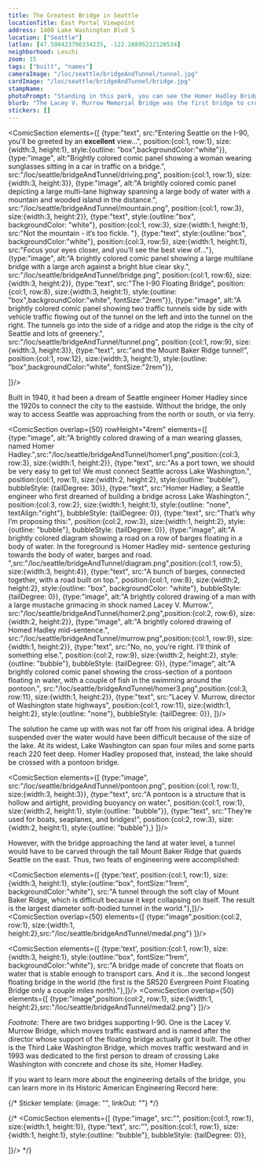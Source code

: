 ```yaml
---
title: The Greatest Bridge in Seattle
locationTitle: East Portal Viewpoint
address: 1400 Lake Washington Blvd S
location: ["Seattle"] 
latlon: [47.590423796334235, -122.28895222128534]
neighborhood: Leschi
zoom: 15
tags: ["built", "names"]
cameraImage: "/loc/seattle/bridgeAndTunnel/tunnel.jpg"
cardImage: "/loc/seattle/bridgeAndTunnel/bridge.jpg"
stampName:
photoPrompt: "Standing in this park, you can see the Homer Hadley Bridge on the left and the Lacey V Murrow Bridge on the right."
blurb: "The Lacey V. Murrow Memorial Bridge was the first bridge to cross Lake Washington. When it opened in 1940, it was notable worldwide as the 'largest thing afloat' in the world."
stickers: []
---
```


<ComicSection elements={[
    {type:"text", src:"Entering Seattle on the I-90, you'll be greeted by an **excellent** view...", position:{col:1, row:1}, size:{width:3, height:1}, style:{outline: "box",backgroundColor:"white"}},
    {type:"image", alt:"Brightly colored comic panel showing a woman wearing sunglasses sitting in a car in traffic on a bridge.", src:"/loc/seattle/bridgeAndTunnel/driving.png", position:{col:1, row:1}, size:{width:3, height:3}},
    {type:"image", alt:"A brightly colored comic panel depicting a large multi-lane highway spanning a large body of water with a mountain and wooded island in the distance.", src:"/loc/seattle/bridgeAndTunnel/mountain.png", position:{col:1, row:3}, size:{width:3, height:2}},
    {type:"text", style:{outline:"box", backgroundColor: "white"}, position:{col:1, row:3}, size:{width:1, height:1}, src:"Not the mountain - it’s too fickle. "},
    {type:"text", style:{outline:"box", backgroundColor:"white"}, position:{col:3, row:5}, size:{width:1, height:1}, src:"Focus your eyes closer, and you’ll see the best view of..."},
    {type:"image", alt:"A brightly colored comic panel showing a large multilane bridge with a large arch against a bright blue clear sky.", src:"/loc/seattle/bridgeAndTunnel/bridge.png", position:{col:1, row:6}, size:{width:3, height:2}},
    {type:"text", src:"The I-90 Floating Bridge", position:{col:1, row:8}, size:{width:3, height:1}, style:{outline: "box",backgroundColor:"white", fontSize:"2rem"}},
    {type:"image", alt:"A brightly colored comic panel showing two traffic tunnels side by side with vehicle traffic flowing out of the tunnel on the left and into the tunnel on the right. The tunnels go into the side of a ridge and atop the ridge is the city of Seattle and lots of greenery.", src:"/loc/seattle/bridgeAndTunnel/tunnel.png", position:{col:1, row:9}, size:{width:3, height:3}},
    {type:"text", src:"and the Mount Baker Ridge tunnel!", position:{col:1, row:12}, size:{width:3, height:1}, style:{outline: "box",backgroundColor:"white", fontSize:"2rem"}},

]}/> 

Built in 1940, it had been a dream of Seattle engineer Homer Hadley since the 1920s to connect the city to the eastside. Without the bridge, the only way to access Seattle was approaching from the north or south, or via ferry.

<LOCItem
    type="map"
    image="/loc/seattle/bridgeAndTunnel/seattleMap.png"
    linkOut="https://www.loc.gov/resource/g4284s.pm009770/?r=-0.032,-0.055,1.111,0.761,0"
    alt="A blue and white map showing a birds eye view of the city of Seattle and the surrounding area."
    caption="Bird's eye view of Seattle and vicinity."/>

<ComicSection overlap={50} rowHeight="4rem" elements={[
    {type:"image", alt:"A brightly colored drawing of a man wearing glasses, named Homer Hadley.",src:"/loc/seattle/bridgeAndTunnel/homer1.png",position:{col:3, row:3}, size:{width:1, height:2}}, 
    {type:"text", src:"As a port town, we should be very easy to get to! We must connect Seattle across Lake Washington.", position:{col:1, row:1}, size:{width:2, height:2}, style:{outline: "bubble"}, bubbleStyle: {tailDegree: 30}},
    {type:"text", src:"Homer Hadley, a Seattle engineer who first dreamed of building a bridge across Lake Washington.", position:{col:3, row:2}, size:{width:1, height:1}, style:{outline: "none", textAlign:"right"}, bubbleStyle: {tailDegree: 0}},
    {type:"text", src:"That’s why I’m proposing this:", position:{col:2, row:3}, size:{width:1, height:2}, style:{outline: "bubble"}, bubbleStyle: {tailDegree: 0}},
    {type:"image", alt:"A brightly colored diagram showing a road on a row of barges floating in a body of water. In the foreground is Homer Hadley mid- sentence gesturing towards the body of water, barges and road. ",src:"/loc/seattle/bridgeAndTunnel/diagram.png",position:{col:1, row:5}, size:{width:3, height:4}}, 
    {type:"text", src:"A bunch of barges, connected together, with a road built on top.", position:{col:1, row:8}, size:{width:2, height:2}, style:{outline: "box", backgroundColor: "white"}, bubbleStyle: {tailDegree: 0}},
    {type:"image", alt:"A brightly colored drawing of a man with a large mustache grimacing in shock named Lacey V. Murrow.", src:"/loc/seattle/bridgeAndTunnel/homer2.png",position:{col:2, row:6}, size:{width:2, height:2}}, 
    {type:"image", alt:"A brightly colored drawing of Homed Hadley mid-sentence.", src:"/loc/seattle/bridgeAndTunnel/murrow.png",position:{col:1, row:9}, size:{width:1, height:2}}, 
    {type:"text", src:"No, no, you’re right. I’ll think of something else.", position:{col:2, row:9}, size:{width:2, height:2}, style:{outline: "bubble"}, bubbleStyle: {tailDegree: 0}},
    {type:"image", alt:"A brightly colored comic panel showing the cross-section of a pontoon floating in water, with a couple of fish in the swimming around the pontoon.", src:"/loc/seattle/bridgeAndTunnel/homer3.png",position:{col:3, row:11}, size:{width:1, height:2}}, 
    {type:"text", src:"Lacey V. Murrow, director of Washington state highways", position:{col:1, row:11}, size:{width:1, height:2}, style:{outline: "none"}, bubbleStyle: {tailDegree: 0}},
]}/>

The solution he came up with was not far off from his original idea. A bridge suspended over the water would have been difficult because of the size of the lake. At its widest, Lake Washington can span four miles and some parts reach 220 feet deep. Homer Hadley proposed that, instead, the lake should be crossed with a pontoon bridge. 

<ComicSection elements={[
    {type:"image", src:"/loc/seattle/bridgeAndTunnel/pontoon.png", position:{col:1, row:1}, size:{width:3, height:3}},
    {type:"text", src:"A pontoon is a structure that is hollow and airtight, providing buoyancy on water.", position:{col:1, row:1}, size:{width:2, height:1}, style:{outline: "bubble"}},
    {type:"text", src:"They’re used for boats, seaplanes, and bridges!", position:{col:2, row:3}, size:{width:2, height:1}, style:{outline: "bubble"},}
]}/> 

<LOCItem
    type="pnp"
    image="/loc/seattle/bridgeAndTunnel/james.jpg"
    linkOut="https://www.loc.gov/resource/cwpb.01892/"
    alt="A black and white photograph showing a wooden floating bridge spanning a river. The bridge is held up by canoes. A soldier stands at attention in the foreground and there is a heavily wooded area in the background."
    caption="This pontoon bridge was built during the Civil War in 7 hours. It was deconstructed after three days."/>

However, with the bridge approaching the land at water level, a tunnel would have to be carved through the tall Mount Baker Ridge that guards Seattle on the east. Thus, two feats of engineering were accomplished:

<ComicSection elements={[
    {type:'text', position:{col:1, row:1}, size:{width:3, height:1}, style:{outline:"box", fontSize:"1rem", backgroundColor:"white"}, src:"A tunnel through the soft clay of Mount Baker Ridge, which is difficult because it kept collapsing on itself. The result is the largest diameter soft-bodied tunnel in the world."},]}/>
<LOCItem
    type="pnp"
    image="/loc/seattle/bridgeAndTunnel/tunnel.jpg"
    linkOut="https://www.loc.gov/resource/hhh.wa0182.photos/?sp=1"
    alt="A black and white photograph of two tunnels side-by-side dug into a ridge, there are trees and homes at the top of the ridge."
    caption="View of the Mount Baker Ridge Tunnel"/>
<ComicSection overlap={50} elements={[
    {type:"image",position:{col:2, row:1}, size:{width:1, height:2},src:"/loc/seattle/bridgeAndTunnel/medal.png"}
]}/>

<ComicSection elements={[
    {type:'text', position:{col:1, row:1}, size:{width:3, height:1}, style:{outline:"box", fontSize:"1rem", backgroundColor:"white"}, src:"A bridge made of concrete that floats on water that is stable enough to transport cars. And it is...the second longest floating bridge in the world (the first is the SR520 Evergreen Point Floating Bridge only a couple miles north)."},]}/>
<LOCItem
    type="pnp"
    image="/loc/seattle/bridgeAndTunnel/bridge.jpg"
    linkOut="https://www.loc.gov/item/wa0442/"
    alt="A black and white photograph showing two bridges crossing a large body of water. There is traffic on both bridges flowing in opposite directions."
    caption="View of the Lacey V. Murrow Memorial Floating Bridge"/>
<ComicSection overlap={50} elements={[
    {type:"image",position:{col:2, row:1}, size:{width:1, height:2},src:"/loc/seattle/bridgeAndTunnel/medal2.png"}
]}/>

*Footnote:*
There are two bridges supporting I-90. One is the Lacey V. Murrow Bridge, which moves traffic eastward and is named after the director whose support of the floating bridge actually got it built. The other is the Third Lake Washington Bridge, which moves traffic westward and in 1993 was dedicated to the first person to dream of crossing Lake Washington with concrete and chose its site, Homer Hadley.

If you want to learn more about the engineering details of the bridge, you can learn more in its Historic American Engineering Record here:

<BigLink link="https://tile.loc.gov/storage-services/master/pnp/habshaer/wa/wa0100/wa0182/data/wa0182data.pdf" thumbnail="/loc/seattle/bridgeAndTunnel/haer.png" title="LACEY V. MURROW MEMORIAL BRIDGE Historic American Engineering Record"/>

{/* 
Sticker template: 
{image: "", linkOut: ""}
*/}

{/* <ComicSection elements={[
    {type:"image", src:"", position:{col:1, row:1}, size:{width:1, height:1}},
    {type:"text", src:"", position:{col:1, row:1}, size:{width:1, height:1}, style:{outline: "bubble"}, bubbleStyle: {tailDegree: 0}},

]}/>  */}
